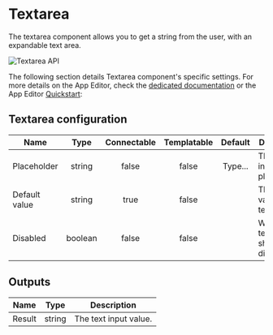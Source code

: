 
# Textarea

The textarea component allows you to get a string from the user, with an expandable text area.

![Textarea API](../../assets/apps/4_app_component_library/textarea.gif)

The following section details Textarea component's specific settings. For more details on the App Editor, check the [dedicated documentation](../0_app_editor/index.mdx) or the App Editor [Quickstart](../../getting_started/7_apps_quickstart/index.mdx):

<div class="grid grid-cols-2 gap-6 mb-4">
	<DocCard
		color="orange"
		title="App Editor Documentation"
		description="The app editor is a low-code builder to create custom User Interfaces with a mix of drag-and-drop and code."
		href="/docs/apps/app_editor"
	/>
	<DocCard
		color="orange"
		title="Apps Quickstart"
		description="Learn how to build your first app in a matter of minutes."
		href="/docs/getting_started/apps_quickstart"
	/>
</div>

## Textarea configuration

| Name          |  Type   | Connectable | Templatable | Default | Description                                |
| ------------- | :-----: | :---------: | :---------: | :-----: | ------------------------------------------ |
| Placeholder   | string  |    false    |    false    | Type... | The text input placeholder.                |
| Default value | string  |    true     |    false    |         | The default value of the text input.       |
| Disabled      | boolean |    false    |    false    |         | Whether the text input should be disabled. |

## Outputs

| Name   |  Type  | Description           |
| ------ | :----: | --------------------- |
| Result | string | The text input value. |
